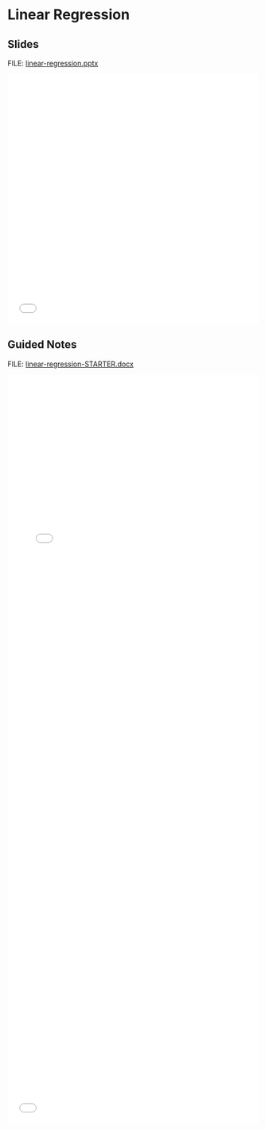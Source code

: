# Linear Regression {.unnumbered}

## Slides

FILE: [linear-regression.pptx](https://github.com/coltongearhart/math125/blob/main/stats/linear-regressions.pptx)

<embed src="stats/linear-regression.pdf" type="application/pdf" width="100%" height="500px"></embed>

## Guided Notes

FILE: [linear-regression-STARTER.docx](https://github.com/coltongearhart/math125/blob/main/stats/linear-regression-STARTER.docx)

<embed src="stats/linear-regression-COMPLETED.pdf" type="application/pdf" width="100%" height="1000px"></embed>

<embed src="stats/table-correlation-critical-values.pdf" type="application/pdf" width="100%" height="500px"></embed>
